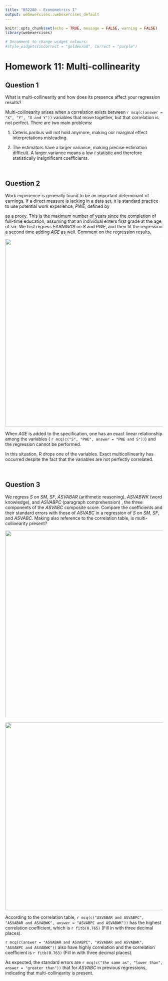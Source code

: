 ```yaml
---
title: "BS2280 – Econometrics I"
output: webexercises::webexercises_default
---
```


```r
knitr::opts_chunk$set(echo = TRUE, message = FALSE, warning = FALSE)
library(webexercises)
```

```r
# Uncomment to change widget colours:
#style_widgets(incorrect = "goldenrod", correct = "purple")
```

# Homework 11: Multi-collinearity

## Question 1

What is multi-collinearity and how does its presence affect your regression results?

Multi-collinearity arises when a correlation exists between `r mcq(c(answer = "X", "Y", "X and Y"))` variables that move together, but that correlation is not perfect. There are two main problems:

1.  Ceteris paribus will not hold anymore, making our marginal effect interpretations misleading.

2.  The estimators have a larger variance, making precise estimation difficult. A larger variance means a low $t$ statistic and therefore statistically insignificant coefficients.

<br>

## Question 2

Work experience is generally found to be an important determinant of earnings. If a direct measure is lacking in a data set, it is standard practice to use potential work experience, $PWE$, defined by

```{=tex}
\begin{equation*}
  PWE = AGE – S – 5
\end{equation*}
```
as a proxy. This is the maximum number of years since the completion of full-time education, assuming that an individual enters first grade at the age of six. We first regress $EARNINGS$ on $S$ and $PWE$, and then fit the regression a second time adding $AGE$ as well. Comment on the regression results.

![](images/regressionoutput1-01.png){width="600"}

When $AGE$ is added to the specification, one has an exact linear relationship among the variables ( `r mcq(c("S", "PWE", answer = "PWE and S"))`) and the regression cannot be performed. 

In this situation, R drops one of the variables. Exact multicollinearity has occurred despite the fact that the variables are not perfectly correlated.

<br>

## Question 3

We regress $S$ on $SM$, $SF$, $ASVABAR$ (arithmetic reasoning), $ASVABWK$ (word knowledge), and $ASVABPC$ (paragraph comprehension) , the three components of the $ASVABC$ composite score. Compare the coefficients and their standard errors with those of $ASVABC$ in a regression of $S$ on $SM$, $SF$, and $ASVABC$. Making also reference to the correlation table, is multi-collinearity present?

![](images/regressionoutput2.png){width="600"}

![](images/regressionoutput3.png){width="600"}

According to the correlation table, `r mcq(c("ASVABAR and ASVABPC", "ASVABAR and ASVABWK", answer = "ASVABPC and ASVABWK"))` has the highest correlation coefficient, which is `r fitb(0.765)` (Fill in with three decimal places).

`r mcq(c(answer = "ASVABAR and ASVABPC", "ASVABAR and ASVABWK", "ASVABPC and ASVABWK"))` also have highly correlation and the correlation coefficient is `r fitb(0.763)` (Fill in with three decimal places).

As expected, the standard errors are `r mcq(c("the same as", "lower than", answer = "greater than"))` that for $ASVABC$ in previous regressions, indicating that multi-collinearity is present.


